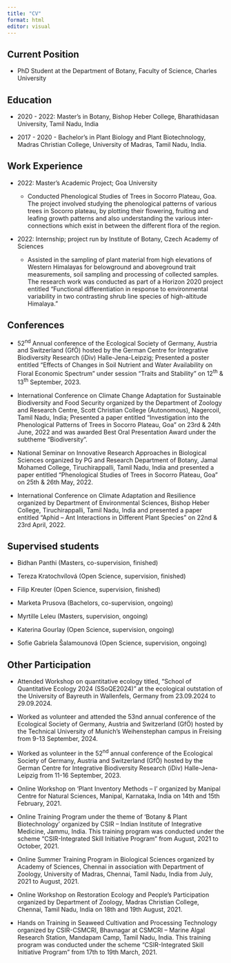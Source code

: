 ```yaml
---
title: "CV"
format: html
editor: visual
---
```


## Current Position

-   PhD Student at the Department of Botany, Faculty of Science, Charles University

## Education

-   2020 - 2022: Master's in Botany, Bishop Heber College, Bharathidasan University, Tamil Nadu, India

-   2017 - 2020 - Bachelor's in Plant Biology and Plant Biotechnology, Madras Christian College, University of Madras, Tamil Nadu, India.

## Work Experience 

-   2022: Master's Academic Project; Goa University

    -   Conducted Phenological Studies of Trees in Socorro Plateau, Goa.  The project involved studying the phenological patterns of various trees in Socorro plateau, by plotting their flowering, fruiting and leafing growth patterns and also understanding the various inter-connections which exist in between the different flora of the region.

-   2022: Internship; project run by Institute of Botany, Czech Academy of Sciences

    -   Assisted in the sampling of plant material from high elevations of Western Himalayas for belowground and aboveground trait measurements, soil sampling and processing of collected samples. The research work was conducted as part of a Horizon 2020 project entitled “Functional differentiation in response to environmental variability in two contrasting shrub line species of high-altitude Himalaya.”

## Conferences 

-   52^nd^ Annual conference of the Ecological Society of Germany, Austria and Switzerland (GfÖ) hosted by the German Centre for Integrative Biodiversity Research (iDiv) Halle-Jena-Leipzig; Presented a poster entitled “Effects of Changes in Soil Nutrient and Water Availability on Floral Economic Spectrum” under session “Traits and Stability” on 12^th^ & 13^th^ September, 2023.

-   International Conference on Climate Change Adaptation for Sustainable Biodiversity and Food Security organized by the Department of Zoology and Research Centre, Scott Christian College (Autonomous), Nagercoil, Tamil Nadu, India; Presented a paper entitled “Investigation into the Phenological Patterns of Trees in Socorro Plateau, Goa” on 23rd & 24th June, 2022 and was awarded Best Oral Presentation Award under the subtheme “Biodiversity”.

-   National Seminar on Innovative Research Approaches in Biological Sciences organized by PG and Research Department of Botany, Jamal Mohamed College, Tiruchirappalli, Tamil Nadu, India and presented a paper entitled “Phenological Studies of Trees in Socorro Plateau, Goa” on 25th & 26th May, 2022.

-   International Conference on Climate Adaptation and Resilience organized by Department of Environmental Sciences, Bishop Heber College, Tiruchirappalli, Tamil Nadu, India and presented a paper entitled “Aphid – Ant Interactions in Different Plant Species” on 22nd & 23rd April, 2022.

## Supervised students 

-   Bidhan Panthi (Masters, co-supervision, finished)

-   Tereza Kratochvílová (Open Science, supervision, finished)

-   Filip Kreuter (Open Science, supervision, finished)

-   Marketa Prusova (Bachelors, co-supervision, ongoing)

-   Myrtille Leleu (Masters, supervision, ongoing)

-   Katerina Gourlay (Open Science, supervision, ongoing)

-   Sofie Gabriela Šalamounová (Open Science, supervision, ongoing)

## Other Participation

-   Attended Workshop on quantitative ecology titled, “School of Quantitative Ecology 2024 (SSoQE2024)” at the ecological outstation of the University of Bayreuth in Wallenfels, Germany from 23.09.2024 to 29.09.2024.

-   Worked as volunteer and attended the 53nd annual conference of the Ecological Society of Germany, Austria and Switzerland (GfÖ) hosted by the Technical University of Munich’s Weihenstephan campus in Freising from 9-13 September, 2024.

-   Worked as volunteer in the 52^nd^ annual conference of the Ecological Society of Germany, Austria and Switzerland (GfÖ) hosted by the German Centre for Integrative Biodiversity Research (iDiv) Halle-Jena-Leipzig from 11-16 September, 2023.

-   Online Workshop on ‘Plant Inventory Methods – I’ organized by Manipal Centre for Natural Sciences, Manipal, Karnataka, India on 14th and 15th February, 2021.

-   Online Training Program under the theme of ‘Botany & Plant Biotechnology’ organized by CSIR – Indian Institute of Integrative Medicine, Jammu, India. This training program was conducted under the scheme “CSIR-Integrated Skill Initiative Program” from August, 2021 to October, 2021.

-   Online Summer Training Program in Biological Sciences organized by Academy of Sciences, Chennai in association with Department of Zoology, University of Madras, Chennai, Tamil Nadu, India from July, 2021 to August, 2021.

-   Online Workshop on Restoration Ecology and People’s Participation organized by Department of Zoology, Madras Christian College, Chennai, Tamil Nadu, India on 18th and 19th August, 2021.

-   Hands on Training in Seaweed Cultivation and Processing Technology organized by CSIR-CSMCRI, Bhavnagar at CSMCRI – Marine Algal Research Station, Mandapam Camp, Tamil Nadu, India. This training program was conducted under the scheme “CSIR-Integrated Skill Initiative Program” from 17th to 19th March, 2021.
